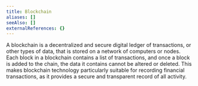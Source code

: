 ```yaml
---
title: Blockchain
aliases: []
seeAlso: []
externalReferences: {}
---
```


A blockchain is a decentralized and secure digital ledger of transactions, or other types of data, that is stored on a network of computers or nodes. Each block in a blockchain contains a list of transactions, and once a block is added to the chain, the data it contains cannot be altered or deleted. This makes blockchain technology particularly suitable for recording financial transactions, as it provides a secure and transparent record of all activity.

